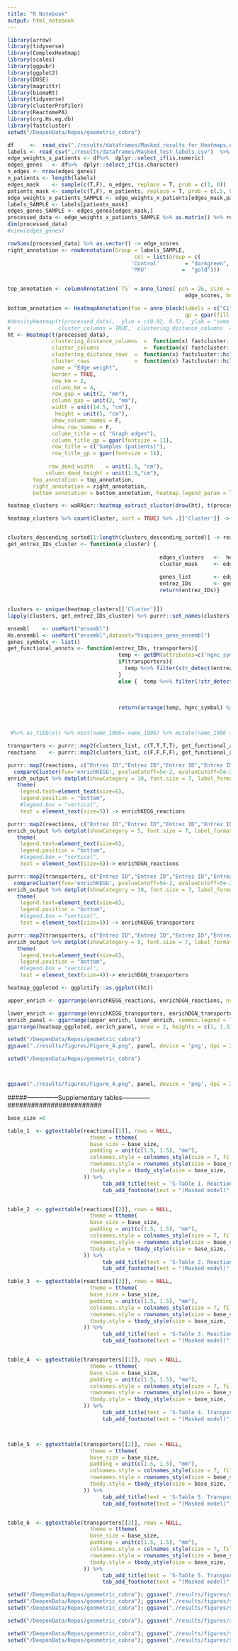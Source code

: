 ```yaml
---
title: "R Notebook"
output: html_notebook
---
```




```r
library(arrow)
library(tidyverse)
library(ComplexHeatmap) 
library(scales)
library(ggpubr)
library(ggplot2)
library(DOSE)
library(magrittr)
library(biomaRt)
library(tidyverse)
library(clusterProfiler)
library(ReactomePA)
library(org.Hs.eg.db)
library(fastcluster)
setwd("/DeepenData/Repos/geometric_cobra")

df     <-  read_csv("./results/dataframes/Masked_results_for_Heatmaps.csv") %>% dplyr::select(-c("...1"))
labels <- read_csv("./results/dataframes/Masked_test_labels.csv")  %>%  dplyr::select(-c("...1")) %>% .[[1]]
edge_weights_x_patients <- df%>%  dplyr::select_if(is.numeric)
edges_genes   <- df%>%  dplyr::select_if(is.character)
n_edges <- nrow(edges_genes)
n_patients <- length(labels)
edges_mask    <- sample(c(T,F), n_edges, replace = T, prob = c(1, 0))
patients_mask <- sample(c(T,F), n_patients, replace = T, prob = c(.5, 0.5))
edge_weights_x_patients_SAMPLE <- edge_weights_x_patients[edges_mask,patients_mask]
labels_SAMPLE <- labels[patients_mask]
edges_genes_SAMPLE <- edges_genes[edges_mask,]
processed_data <- edge_weights_x_patients_SAMPLE %>% as.matrix() %>% rescale
dim(processed_data)
#view(edges_genes)
```


```r
rowSums(processed_data) %>% as.vector() -> edge_scores
right_annotation <- rowAnnotation(Group = labels_SAMPLE,
                                        col = list(Group = c(
                                       'Control'        = "darkgreen",
                                       'PKU'           =  "gold"))) 


top_annotation <- columnAnnotation(`TS` = anno_lines( pch = 26, size = unit(5, "mm"), gp = gpar(col = 'red4'),
                                                        edge_scores, height = unit(1.5, "cm")))

bottom_annotation <- HeatmapAnnotation(foo = anno_block(labels = c("C1", "C2", "C3", "C4"),labels_gp = gpar(col = "darkslategray", fontsize = 9),
                                                        gp = gpar(fill = c("azure2","azure2","azure2","azure2"))))
#densityHeatmap(t(processed_data),  ylim = c(0.02, 0.5),  ylab = "some values", show_quantiles = F, mc.cores =20, cores = 20,
#               cluster_columns = TRUE,  clustering_distance_columns  =  function(x) fastcluster::hclust(dist(x), "euclidean"))  %v%
ht <- Heatmap(t(processed_data),
              clustering_distance_columns  =  function(x) fastcluster::hclust(dist(x), "euclidean"),
              cluster_columns              =  function(x) fastcluster::hclust(dist(x), "complete"),
              clustering_distance_rows  =  function(x) fastcluster::hclust(dist(x), "euclidean"),
              cluster_rows              =  function(x) fastcluster::hclust(dist(x), "complete"),
              name = "Edge weight",
              border = TRUE,
              row_km = 2, 
              column_km = 4,  
              row_gap = unit(2, "mm"),
              column_gap = unit(2, "mm"),
              width = unit(14.5, "cm"),
               height = unit(5, "cm"),
              show_column_names = F, 
              show_row_names = F,
              column_title = c( "Graph edges"),
              column_title_gp = gpar(fontsize = 11),
              row_title = c("Samples (patients)"),
              row_title_gp = gpar(fontsize = 11),
              
             row_dend_width    = unit(1.5, "cm"),
            column_dend_height = unit(1.5,"cm"),
        top_annotation = top_annotation,
        right_annotation = right_annotation,
        bottom_annotation = bottom_annotation, heatmap_legend_param = list(direction = "horizontal"))

heatmap_clusters <- waRRior::heatmap_extract_cluster(draw(ht), t(processed_data),  which = "column")
```



```r
heatmap_clusters %>% count(Cluster, sort = TRUE) %>% .[['Cluster']] -> clusters_descending_sorted


clusters_descending_sorted[1:length(clusters_descending_sorted)] -> real_clusters
get_entrez_IDs_cluster <- function(a_cluster) {
  
                                                edges_clusters   <-  heatmap_clusters[['Cluster']]
                                                cluster_mask     <- edges_clusters ==a_cluster
                                                
                                                genes_list       <- edges_genes_SAMPLE$genes[cluster_mask] %>% str_extract_all('\\d+(?=\\.)')
                                                entrez_IDs       <- genes_list%>% unlist() %>% unique()
                                                return(entrez_IDs)}


clusters <- unique(heatmap_clusters[['Cluster']])
lapply(clusters, get_entrez_IDs_cluster) %>% purrr::set_names(clusters) %>% .[real_clusters]  -> clusters_list # %>% purrr::set_names(c("C1", "C3", "C4")) -> clusters_list

```



```r
ensembl    <- useMart("ensembl")
Hs.ensembl <- useMart("ensembl",dataset="hsapiens_gene_ensembl")
genes_symbols <- list()
get_functional_annots <- function(entrez_IDs, transporters){
                                   temp <- getBM(attributes=c('hgnc_symbol',"entrezgene_id", 'entrezgene_description'),filters ='entrezgene_id',values =entrez_IDs, mart = Hs.ensembl)
                                   if(transporters){
                                     temp %<>% filter(str_detect(entrezgene_description,regex( '(solute.+?carrier)|transporter', ignore_case = T))) 
                                   }
                                   else {  temp %<>% filter(!str_detect(entrezgene_description,regex( '(solute.+?carrier)|transporter', ignore_case = T))) }
                                   
                                   
                                   
                                   return(arrange(temp, hgnc_symbol) %>% purrr::set_names(c("Symbol", "Entrez ID", "Description")))}



 #%>% as_tibble() %>% nest(name_1006= name_1006) %>% mutate(name_1006 = name_1006) -> nested_df

transporters <- purrr::map2(clusters_list, c(T,T,T,T), get_functional_annots)
reactions    <- purrr::map2(clusters_list, c(F,F,F,F), get_functional_annots)
```




```r
purrr::map2(reactions, c("Entrez ID","Entrez ID","Entrez ID","Entrez ID"), pull) %>% 
  compareCluster(fun='enrichKEGG', pvalueCutoff=5e-2, qvalueCutoff=5e-2)-> enrich_output
enrich_output %>% dotplot(showCategory = 10, font.size = 7, label_format =80)+
   theme( 
    legend.text=element_text(size=6),
    legend.position = "bottom",
    #legend.box = "vertical",
    text = element_text(size=5)) -> enrichKEGG_reactions
```




```r
purrr::map2(reactions, c("Entrez ID","Entrez ID","Entrez ID","Entrez ID"), pull) %>% compareCluster(fun='enrichDGN', pvalueCutoff=1e-5,  qvalueCutoff=1e-5)-> enrich_output
enrich_output %>% dotplot(showCategory = 5, font.size = 7, label_format =80)+
   theme( 
    legend.text=element_text(size=6),
    legend.position = "bottom",
    #legend.box = "vertical",
    text = element_text(size=5))-> enrichDGN_reactions
```

```r


purrr::map2(transporters, c("Entrez ID","Entrez ID","Entrez ID","Entrez ID"), pull) %>% 
  compareCluster(fun='enrichKEGG', pvalueCutoff=5e-2, qvalueCutoff=5e-2)-> enrich_output
enrich_output %>% dotplot(showCategory = 10, font.size = 7, label_format =80)+
   theme( 
    legend.text=element_text(size=6),
    legend.position = "bottom",
    #legend.box = "vertical",
    text = element_text(size=5)) -> enrichKEGG_transporters
```
```r
purrr::map2(transporters, c("Entrez ID","Entrez ID","Entrez ID","Entrez ID"), pull) %>% compareCluster(fun='enrichDGN', pvalueCutoff=5e-2,  qvalueCutoff=5e-2)-> enrich_output
enrich_output %>% dotplot(showCategory = 5, font.size = 7, label_format =80)+
   theme( 
    legend.text=element_text(size=6),
    legend.position = "bottom",
    #legend.box = "vertical",
    text = element_text(size=4))-> enrichDGN_transporters

```
```r
heatmap_ggploted <- ggplotify::as.ggplot((ht))
```
```r
upper_enrich <- ggarrange(enrichKEGG_reactions, enrichDGN_reactions, nrow = 1, common.legend = T, labels = c("b","c")) %>% annotate_figure(left = text_grob("Reaction-related edges", color = "black", rot = 90, face = "bold"))

lower_enrich <- ggarrange(enrichKEGG_transporters, enrichDGN_transporters, nrow = 1, common.legend = T, labels = c("d","e")) %>% annotate_figure(left = text_grob("Transport-related edges", color = "black", rot = 90, face = "bold"))
enrich_panel <- ggarrange(upper_enrich, lower_enrich, common.legend = T, nrow = 2, heights = c(1.3,1))
ggarrange(heatmap_ggploted, enrich_panel, nrow = 2, heights = c(1, 1.3), labels = c("a","")) -> panel

setwd("/DeepenData/Repos/geometric_cobra")
ggsave("./results/figures/Figure_4.png", panel, device = 'png', dpi = 200, bg = "white", width = 8, height =9.2 )
```
```r
setwd("/DeepenData/Repos/geometric_cobra")



ggsave("./results/figures/Figure_4.png", panel, device = 'png', dpi = 200, bg = "white", width = 8, height =8.6 )
```
#####---------------Supplementary tables--------------########################

```r
base_size =6

table_1  <- ggtexttable(reactions[[1]], rows = NULL,
                          theme = ttheme(
                          base_size = base_size,
                          padding = unit(c(1.5, 1.5), "mm"),
                          colnames.style = colnames_style(size = 7, fill = "cadetblue4", color = "white"),
                          rownames.style = rownames_style(size = base_size),
                          tbody.style = tbody_style(size = base_size, fill =  c("powderblue", "lightblue1"))
                        )) %>%
                              tab_add_title(text = 'S-Table 1. Reaction-associated genes (Cluster 1).', face = "bold", size = 6, padding = unit(.3, "line"), hjust = 0) %>%
                              tab_add_footnote(text = "(Masked model)", size = 8, face = "italic",  padding = unit(.5, "line"))


table_2  <- ggtexttable(reactions[[2]], rows = NULL,
                          theme = ttheme(
                          base_size = base_size,
                          padding = unit(c(1.5, 1.5), "mm"),
                          colnames.style = colnames_style(size = 7, fill ="cadetblue4", color = "white"),
                          rownames.style = rownames_style(size = base_size),
                          tbody.style = tbody_style(size = base_size, fill =  c("powderblue", "lightblue1"))
                        )) %>%
                              tab_add_title(text = 'S-Table 2. Reaction-associated genes (Cluster 2).', face = "bold", size = 6, padding = unit(.3, "line"), hjust = 0) %>%
                              tab_add_footnote(text = "(Masked model)", size = 8, face = "italic",  padding = unit(.5, "line"))

table_3  <- ggtexttable(reactions[[3]], rows = NULL,
                          theme = ttheme(
                          base_size = base_size,
                          padding = unit(c(1.5, 1.5), "mm"),
                          colnames.style = colnames_style(size = 7, fill = "cadetblue4", color = "white"),
                          rownames.style = rownames_style(size = base_size),
                          tbody.style = tbody_style(size = base_size, fill =  c("powderblue", "lightblue1"))
                        )) %>%
                              tab_add_title(text = 'S-Table 3. Reaction-associated genes (Cluster 3).', face = "bold", size = 6, padding = unit(.3, "line"), hjust = 0) %>%
                              tab_add_footnote(text = "(Masked model)", size = 8, face = "italic",  padding = unit(.5, "line"))


table_4  <- ggtexttable(transporters[[1]], rows = NULL,
                          theme = ttheme(
                          base_size = base_size,
                          padding = unit(c(1.5, 1.5), "mm"),
                          colnames.style = colnames_style(size = 7, fill = "cadetblue4", color = "white"),
                          rownames.style = rownames_style(size = base_size),
                          tbody.style = tbody_style(size = base_size, fill =  c("powderblue", "lightblue1"))
                        )) %>%
                              tab_add_title(text = 'S-Table 4. Transport-associated genes (Cluster 1).', face = "bold", size = 6, padding = unit(.3, "line"), hjust = 0) %>%
                              tab_add_footnote(text = "(Masked model)", size = 8, face = "italic",  padding = unit(.5, "line"))



table_5  <- ggtexttable(transporters[[2]], rows = NULL,
                          theme = ttheme(
                          base_size = base_size,
                          padding = unit(c(1.5, 1.5), "mm"),
                          colnames.style = colnames_style(size = 7, fill = "cadetblue4", color = "white"),
                          rownames.style = rownames_style(size = base_size),
                          tbody.style = tbody_style(size = base_size, fill =  c("powderblue", "lightblue1"))
                        )) %>%
                              tab_add_title(text = 'S-Table 5. Transport-associated genes (Cluster 2).', face = "bold", size = 6, padding = unit(.3, "line"), hjust = 0) %>%
                              tab_add_footnote(text = "(Masked model)", size = 8, face = "italic",  padding = unit(.5, "line"))


table_6  <- ggtexttable(transporters[[3]], rows = NULL,
                          theme = ttheme(
                          base_size = base_size,
                          padding = unit(c(1.5, 1.5), "mm"),
                          colnames.style = colnames_style(size = 7, fill = "cadetblue4", color = "white"),
                          rownames.style = rownames_style(size = base_size),
                          tbody.style = tbody_style(size = base_size, fill = c("powderblue", "lightblue1"))
                        )) %>%
                              tab_add_title(text = 'S-Table 5. Transport-associated genes (Cluster 3).', face = "bold", size = 6, padding = unit(.3, "line"), hjust = 0) %>%
                              tab_add_footnote(text = "(Masked model)", size = 8, face = "italic",  padding = unit(.5, "line"))

setwd("/DeepenData/Repos/geometric_cobra"); ggsave("./results/figures/supplementary/table_1_Masked.png", table_1, dpi = 300, width = 3, height = 2.8,bg = "white")
setwd("/DeepenData/Repos/geometric_cobra"); ggsave("./results/figures/supplementary/table_2_Masked.png", table_2, dpi = 200, width = 3, height = 3,bg = "white")
setwd("/DeepenData/Repos/geometric_cobra"); ggsave("./results/figures/supplementary/table_3_Masked.png", table_3, dpi = 300, width = 3, height = 2.3,bg = "white")

setwd("/DeepenData/Repos/geometric_cobra"); ggsave("./results/figures/supplementary/table_4_Masked.png", table_4, dpi = 200, width = 3, height = .7,bg = "white")

setwd("/DeepenData/Repos/geometric_cobra"); ggsave("./results/figures/supplementary/table_5_Masked.png", table_5, dpi = 200, width = 3, height = 1.2,bg = "white")
setwd("/DeepenData/Repos/geometric_cobra"); ggsave("./results/figures/supplementary/table_6_Masked.png", table_6, dpi = 150, width = 3, height = .6,bg = "white")

```











